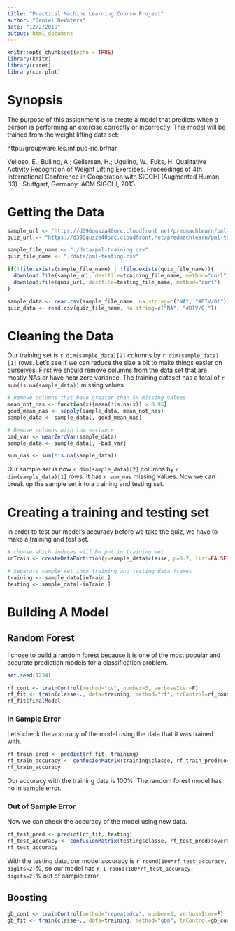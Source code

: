 ```yaml
---
title: "Practical Machine Learning Course Project"
author: "Daniel DeWaters"
date: "12/2/2019"
output: html_document
---
```


```r
knitr::opts_chunk$set(echo = TRUE)
library(knitr)
library(caret)
library(corrplot)
```

# Synopsis

The purpose of this assignment is to create a model that predicts when a person is performing an exercise correctly or incorrectly. This model will be trained from the weight lifting data set:

http://groupware.les.inf.puc-rio.br/har

Velloso, E.; Bulling, A.; Gellersen, H.; Ugulino, W.; Fuks, H. Qualitative Activity Recognition of Weight Lifting Exercises. Proceedings of 4th International Conference in Cooperation with SIGCHI (Augmented Human '13) . Stuttgart, Germany: ACM SIGCHI, 2013.


# Getting the Data
```r
sample_url <- "https://d396qusza40orc.cloudfront.net/predmachlearn/pml-training.csv"
quiz_url <- "https://d396qusza40orc.cloudfront.net/predmachlearn/pml-testing.csv"

sample_file_name <- "./data/pml-training.csv"
quiz_file_name <- "./data/pml-testing.csv"

if(!file.exists(sample_file_name) | !file.exists(quiz_file_name)){
  download.file(sample_url, destfile=training_file_name, method="curl")
  download.file(quiz_url, destfile=testing_file_name, method="curl")
}

sample_data <- read.csv(sample_file_name, na.string=c("NA", "#DIV/0!"))
quiz_data <- read.csv(quiz_file_name, na.string=c("NA", "#DIV/0!"))
```

# Cleaning the Data

Our training set is `r dim(sample_data)[2]` columns by `r dim(sample_data)[1]` rows. Let's see if we can reduce the size a bit to make things easier on ourselves. First we should remove columns from the data set that are mostly NAs or have near zero variance. The training dataset has a total of `r sum(is.na(sample_data))` missing values.
```r
# Remove columns that have greater than 5% missing values 
mean_not_nas <- function(x){mean(!is.na(x)) > 0.95}
good_mean_nas <- sapply(sample_data, mean_not_nas)
sample_data <- sample_data[, good_mean_nas]

# Remove columns with low variance
bad_var <- nearZeroVar(sample_data)
sample_data <- sample_data[, -bad_var]

sum_nas <- sum(!is.na(sample_data))
```

Our sample set is now `r dim(sample_data)[2]` columns by `r dim(sample_data)[1]` rows. It has `r sum_nas` missing values. Now we can break up the sample set into a training and testing set.

# Creating a training and testing set

In order to test our model's accuracy before we take the quiz, we have to make a training and test set.
```r
# choose which indeces will be put in training set
inTrain <- createDataPartition(y=sample_data$classe, p=0.7, list=FALSE)

# Separate sample set into training and testing data frames
training <- sample_data[inTrain,]
testing <- sample_data[-inTrain,]
```

# Building A Model

## Random Forest

I chose to build a random forest because it is one of the most popular and accurate prediction models for a classification problem.


```r
set.seed(1234)

rf_cont <- trainControl(method="cv", number=3, verboseIter=F)
rf_fit <- train(classe~., data=training, method="rf", trControl=rf_cont)
rf_fit$finalModel
```

### In Sample Error

Let's check the accuracy of the model using the data that it was trained with.
```r
rf_train_pred <- predict(rf_fit, training)
rf_train_accuracy <- confusionMatrix(training$classe, rf_train_pred)$overall[1]
rf_train_accuracy
```

Our accuracy with the training data is 100%. The random forest model has no in sample error.

### Out of Sample Error

Now we can check the accuracy of the model using new data. 

```r
rf_test_pred <- predict(rf_fit, testing)
rf_test_accuracy <- confusionMatrix(testing$classe, rf_test_pred)$overall[1]
rf_test_accuracy
```

With the testing data, our model accuracy is `r round(100*rf_test_accuracy, digits=2)`%, so our model has `r 1-round(100*rf_test_accuracy, digits=2)`% out of sample error.

## Boosting
```r
gb_cont <- trainControl(method="repeatedcv", number=3, verboseIter=F)
gb_fit <- train(classe~., data=training, method="gbm", trControl=gb_cont, verbose=F)


```
